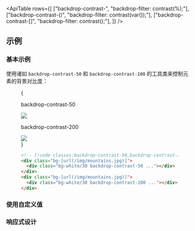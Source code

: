 

<ApiTable
  rows={[
    ["backdrop-contrast-<number>", "backdrop-filter: contrast(<number>%);"],
    ["backdrop-contrast-(<custom-property>)", "backdrop-filter: contrast(var(<custom-property>));"],
    ["backdrop-contrast-[<value>]", "backdrop-filter: contrast(<value>);"],
  ]}
/>

## 示例

### 基本示例

使用诸如 `backdrop-contrast-50` 和 `backdrop-contrast-100` 的工具类来控制元素的背景对比度：

<Figure>

<Example padding={false}>
  {
    <div className="flex scroll-p-8 justify-start overflow-scroll sm:block sm:overflow-visible">
      <div className="flex shrink-0 items-center justify-around gap-6 p-8 font-mono font-bold sm:gap-4">
        <div className="flex shrink-0 flex-col items-center">
          <p className="mb-3 text-center font-mono text-sm font-medium text-gray-500 dark:text-gray-400">
            backdrop-contrast-50
          </p>
          <div className="relative">
            <div className="absolute inset-6 size-20 bg-white/30 backdrop-contrast-50"></div>
            <img
              className="h-32 w-32 rounded-lg object-cover"
              src="https://images.unsplash.com/photo-1554629947-334ff61d85dc?ixid=MnwxMjA3fDB8MHxwaG90by1wYWdlfHx8fGVufDB8fHx8&ixlib=rb-1.2.1&auto=format&fit=crop&w=1000&h=1000&q=90"
            />
            <div className="absolute inset-0 rounded-lg ring-1 ring-black/10 ring-inset"></div>
          </div>
        </div>
        <div className="flex shrink-0 flex-col items-center">
          <p className="mb-3 text-center font-mono text-sm font-medium text-gray-500 dark:text-gray-400">
            backdrop-contrast-200
          </p>
          <div className="relative">
            <div className="absolute inset-6 size-20 bg-white/30 backdrop-contrast-200"></div>
            <img
              className="h-32 w-32 rounded-lg object-cover"
              src="https://images.unsplash.com/photo-1554629947-334ff61d85dc?ixid=MnwxMjA3fDB8MHxwaG90by1wYWdlfHx8fGVufDB8fHx8&ixlib=rb-1.2.1&auto=format&fit=crop&w=1000&h=1000&q=90"
            />
            <div className="absolute inset-0 rounded-lg ring-1 ring-black/10 ring-inset"></div>
          </div>
        </div>
      </div>
    </div>
  }
</Example>

```html
<!-- [!code classes:backdrop-contrast-50,backdrop-contrast-200] -->
<div class="bg-[url(/img/mountains.jpg)]">
  <div class="bg-white/30 backdrop-contrast-50 ..."></div>
</div>
<div class="bg-[url(/img/mountains.jpg)]">
  <div class="bg-white/30 backdrop-contrast-200 ..."></div>
</div>
```

</Figure>

### 使用自定义值

<UsingACustomValue utility="backdrop-contrast" value=".25" name="背景对比度" />

### 响应式设计

<ResponsiveDesign
  property="backdrop-filter: contrast()"
  defaultClass="backdrop-contrast-125"
  featuredClass="backdrop-contrast-150"
/>
